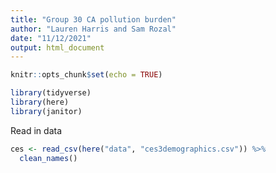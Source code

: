 ```yaml
---
title: "Group 30 CA pollution burden"
author: "Lauren Harris and Sam Rozal"
date: "11/12/2021"
output: html_document
---
```


```r
knitr::opts_chunk$set(echo = TRUE)

library(tidyverse)
library(here)
library(janitor)
```
Read in data 
```r
ces <- read_csv(here("data", "ces3demographics.csv")) %>% 
  clean_names()
```

